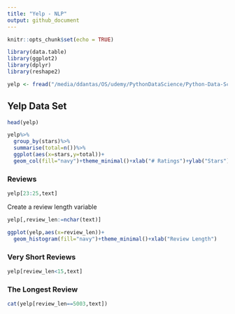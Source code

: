 ```yaml
---
title: "Yelp - NLP"
output: github_document
---
```


```r
knitr::opts_chunk$set(echo = TRUE)

library(data.table)
library(ggplot2)
library(dplyr)
library(reshape2)

yelp <- fread("/media/ddantas/OS/udemy/PythonDataScience/Python-Data-Science-and-Machine-Learning-Bootcamp/Machine Learning Sections/Natural-Language-Processing/yelp.csv")
```

## Yelp Data Set

```r
head(yelp)
```

```r
yelp%>%
  group_by(stars)%>%
  summarise(total=n())%>%
  ggplot(aes(x=stars,y=total))+
  geom_col(fill="navy")+theme_minimal()+xlab("# Ratings")+ylab("Stars")
```

### Reviews
```r
yelp[23:25,text]
```

Create a review length variable

```r
yelp[,review_len:=nchar(text)]

ggplot(yelp,aes(x=review_len))+
  geom_histogram(fill="navy")+theme_minimal()+xlab("Review Length")
```

### Very Short Reviews
```r
yelp[review_len<15,text]
```

### The Longest Review
```r
cat(yelp[review_len==5003,text])
```

```r
yelp%>%
ggplot(aes(x=log(review_len), group=as.factor(stars)))+
  geom_density(aes(fill=as.factor(stars)),alpha=0.6)+
  theme_minimal()+guides(fill=guide_legend(title="Stars"))+xlab("log Review Length")

yelp[stars%in%c(1,5)]%>%
ggplot(aes(x=log(review_len), group=as.factor(stars)))+
  geom_density(aes(fill=as.factor(stars)),alpha=0.6)+
  theme_minimal()+guides(fill=guide_legend(title="Stars"))+xlab("log Review Length")
```

It seems that longer text have a slightly tendency to be a 1 star review. But I don't think it would be useful. Let's see though.


### Text analysis

Let's start very simple. Only analyzing the presence of word "good".

```r
yelp[,good:=grepl("good", text,ignore.case = TRUE)]

yelp%>%
  group_by(good)%>%
  summarise(total=n())

dcast(yelp%>%
  group_by(stars)%>%
  mutate(total_stars=n())%>%
  group_by(stars,good)%>%
  summarise(total=round(100*n()/mean(total_stars),2)),formula = stars~good)%>%
  rename(`Stars \\ Word Good`=stars)


dcast(yelp%>%
  group_by(good)%>%
  mutate(total_good=n())%>%
  group_by(good,stars)%>%
  summarise(total=round(100*n()/mean(total_good),2)),formula = good~stars)%>%
  rename(`Word Good \\ Stars`=good)
```

### Text processing

* Remove punctuation and *stopwords*.

```r
library(tm)
library(stopwords)
library(purrr)

# Remove punctuation
yelp[,text2:=tolower(gsub("[[:punct:]]","",text))]



# Remove stopwords
t<-unlist(
  map(
    as.list(yelp[,text2]),
    ~tm_map(Corpus(VectorSource(.x)),removeWords,stopwords())[[1]]$content
    )
)

yelp[,text2:=t]

head(yelp[,.(text,text2)])
```



```r
review_source <- VectorSource(yelp$text2)

review_corpus <- VCorpus(review_source)

review_corpus[[1]]
review_corpus[[1]][1]


```



```r
# Create the dtm from the corpus: 
review_dtm <- DocumentTermMatrix(review_corpus,
                                 control = list(weighting = function(x) weightTfIdf(x, normalize = FALSE)))

review_m<-as.matrix(review_dtm)

review_m[1:2,100:105]
```

